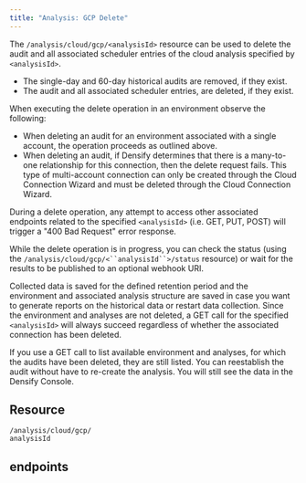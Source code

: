 ```yaml
---
title: "Analysis: GCP Delete"
---
```


The `/analysis/cloud/gcp/<analysisId>` resource can be used to delete the audit and all associated scheduler entries of the cloud analysis specified by `<analysisId>`.

* The single-day and 60-day historical audits are removed, if they exist.
* The audit and all associated scheduler entries, are deleted, if they exist.

When executing the delete operation in an environment observe the following:

* When deleting an audit for an environment associated with a single account, the operation proceeds as outlined above.
* When deleting an audit, if Densify determines that there is a many-to-one relationship for this connection, then the delete request fails. This type of multi-account connection can only be created through the Cloud Connection Wizard and must be deleted through the Cloud Connection Wizard.

During a delete operation, any attempt to access other associated endpoints related to the specified `<analysisId>` (i.e. GET, PUT, POST) will trigger a "400 Bad Request" error response.

While the delete operation is in progress, you can check the status (using the `/analysis/cloud/gcp/<``analysisId``>/status` resource) or wait for the results to be published to an optional webhook URI.

Collected data is saved for the defined retention period and the environment and associated analysis structure are saved in case you want to generate reports on the historical data or restart data collection. Since the environment and analyses are not deleted, a GET call for the specified `<analysisId>` will always succeed regardless of whether the associated connection has been deleted.

If you use a GET call to list available environment and analyses, for which the audits have been deleted, they are still listed. You can reestablish the audit without have to re-create the analysis. You will still see the data in the Densify Console.

## Resource

```
/analysis/cloud/gcp/
analysisId
```
## endpoints

<CardGroup cols={2}>
    <Card title="Delete Gcp Analysis Audit" href="/docs-api/WebHelp_Densify_API_Cloud/Content/API_Guide/Analysis_GCP_Delete/deleteGcpAnalysisAudit" arrow/>
</CardGroup>